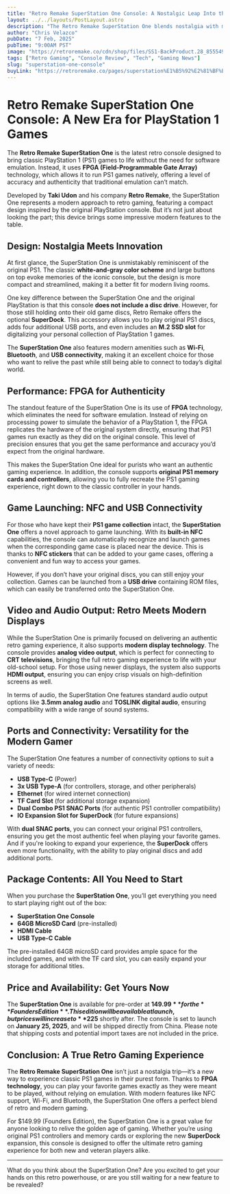 ```yaml
---
title: "Retro Remake SuperStation One Console: A Nostalgic Leap Into the Future"
layout: ../../layouts/PostLayout.astro
description: "The Retro Remake SuperStation One blends nostalgia with modern tech to deliver a retro gaming experience that's both familiar and innovative."
author: "Chris Velazco"
pubDate: "7 Feb, 2025"
pubTime: "9:00AM PST"
image: "https://retroremake.co/cdn/shop/files/SS1-BackProduct.28_855549e2-476c-4348-99cb-40ded8a8e78e.png?v=1737850609&width=823"
tags: ["Retro Gaming", "Console Review", "Tech", "Gaming News"]
slug: "superstation-one-console"
buyLink: "https://retroremake.co/pages/superstation%E1%B5%92%E2%81%BF%E1%B5%89"
---
```


# Retro Remake SuperStation One Console: A New Era for PlayStation 1 Games

The **Retro Remake SuperStation One** is the latest retro console designed to bring classic PlayStation 1 (PS1) games to life without the need for software emulation. Instead, it uses **FPGA (Field-Programmable Gate Array)** technology, which allows it to run PS1 games natively, offering a level of accuracy and authenticity that traditional emulation can’t match.

Developed by **Taki Udon** and his company **Retro Remake**, the SuperStation One represents a modern approach to retro gaming, featuring a compact design inspired by the original PlayStation console. But it’s not just about looking the part; this device brings some impressive modern features to the table.

## Design: Nostalgia Meets Innovation

At first glance, the SuperStation One is unmistakably reminiscent of the original PS1. The classic **white-and-gray color scheme** and large buttons on top evoke memories of the iconic console, but the design is more compact and streamlined, making it a better fit for modern living rooms.

One key difference between the SuperStation One and the original PlayStation is that this console **does not include a disc drive**. However, for those still holding onto their old game discs, Retro Remake offers the optional **SuperDock**. This accessory allows you to play original PS1 discs, adds four additional USB ports, and even includes an **M.2 SSD slot** for digitalizing your personal collection of PlayStation 1 games.

The **SuperStation One** also features modern amenities such as **Wi-Fi**, **Bluetooth**, and **USB connectivity**, making it an excellent choice for those who want to relive the past while still being able to connect to today’s digital world.

## Performance: FPGA for Authenticity

The standout feature of the SuperStation One is its use of **FPGA** technology, which eliminates the need for software emulation. Instead of relying on processing power to simulate the behavior of a PlayStation 1, the FPGA replicates the hardware of the original system directly, ensuring that PS1 games run exactly as they did on the original console. This level of precision ensures that you get the same performance and accuracy you’d expect from the original hardware.

This makes the SuperStation One ideal for purists who want an authentic gaming experience. In addition, the console supports **original PS1 memory cards and controllers**, allowing you to fully recreate the PS1 gaming experience, right down to the classic controller in your hands.

## Game Launching: NFC and USB Connectivity

For those who have kept their **PS1 game collection** intact, the **SuperStation One** offers a novel approach to game launching. With its **built-in NFC** capabilities, the console can automatically recognize and launch games when the corresponding game case is placed near the device. This is thanks to **NFC stickers** that can be added to your game cases, offering a convenient and fun way to access your games.

However, if you don’t have your original discs, you can still enjoy your collection. Games can be launched from a **USB drive** containing ROM files, which can easily be transferred onto the SuperStation One.

## Video and Audio Output: Retro Meets Modern Displays

While the SuperStation One is primarily focused on delivering an authentic retro gaming experience, it also supports **modern display technology**. The console provides **analog video output**, which is perfect for connecting to **CRT televisions**, bringing the full retro gaming experience to life with your old-school setup. For those using newer displays, the system also supports **HDMI output**, ensuring you can enjoy crisp visuals on high-definition screens as well.

In terms of audio, the SuperStation One features standard audio output options like **3.5mm analog audio** and **TOSLINK digital audio**, ensuring compatibility with a wide range of sound systems.

## Ports and Connectivity: Versatility for the Modern Gamer

The SuperStation One features a number of connectivity options to suit a variety of needs:

- **USB Type-C** (Power)
- **3x USB Type-A** (for controllers, storage, and other peripherals)
- **Ethernet** (for wired internet connection)
- **TF Card Slot** (for additional storage expansion)
- **Dual Combo PS1 SNAC Ports** (for authentic PS1 controller compatibility)
- **IO Expansion Slot for SuperDock** (for future expansions)

With **dual SNAC ports**, you can connect your original PS1 controllers, ensuring you get the most authentic feel when playing your favorite games. And if you're looking to expand your experience, the **SuperDock** offers even more functionality, with the ability to play original discs and add additional ports.

## Package Contents: All You Need to Start

When you purchase the **SuperStation One**, you’ll get everything you need to start playing right out of the box:

- **SuperStation One Console**
- **64GB MicroSD Card** (pre-installed)
- **HDMI Cable**
- **USB Type-C Cable**

The pre-installed 64GB microSD card provides ample space for the included games, and with the TF card slot, you can easily expand your storage for additional titles.

## Price and Availability: Get Yours Now

The **SuperStation One** is available for pre-order at **$149.99** for the **Founders Edition**. This edition will be available at launch, but prices will increase to **$225** shortly after. The console is set to launch on **January 25, 2025**, and will be shipped directly from China. Please note that shipping costs and potential import taxes are not included in the price.

## Conclusion: A True Retro Gaming Experience

The **Retro Remake SuperStation One** isn’t just a nostalgia trip—it’s a new way to experience classic PS1 games in their purest form. Thanks to **FPGA technology**, you can play your favorite games exactly as they were meant to be played, without relying on emulation. With modern features like NFC support, Wi-Fi, and Bluetooth, the SuperStation One offers a perfect blend of retro and modern gaming.

For $149.99 (Founders Edition), the SuperStation One is a great value for anyone looking to relive the golden age of gaming. Whether you’re using original PS1 controllers and memory cards or exploring the new **SuperDock** expansion, this console is designed to offer the ultimate retro gaming experience for both new and veteran players alike.

---

What do you think about the SuperStation One? Are you excited to get your hands on this retro powerhouse, or are you still waiting for a new feature to be revealed?
